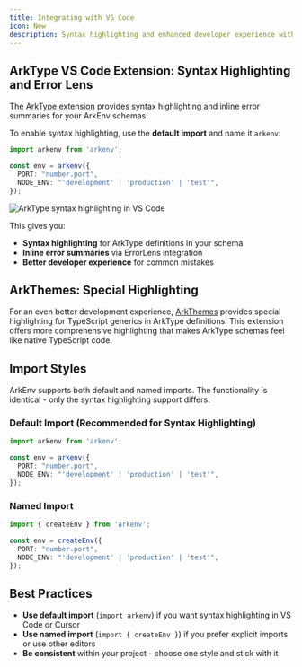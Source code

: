 ```yaml
---
title: Integrating with VS Code
icon: New
description: Syntax highlighting and enhanced developer experience with VS Code extensions
---
```


## ArkType VS Code Extension: Syntax Highlighting and Error Lens

The [ArkType extension](https://marketplace.visualstudio.com/items?itemName=arktypeio.arkdark) provides syntax highlighting and inline error summaries for your ArkEnv schemas.

<Card
  title="Install ArkType VS Code Extension"
  href="https://marketplace.visualstudio.com/items?itemName=arktypeio.arkdark"
  description="Get syntax highlighting and inline error summaries for ArkType functions"
/>

To enable syntax highlighting, use the **default import** and name it `arkenv`:

```typescript
import arkenv from 'arkenv';

const env = arkenv({
  PORT: "number.port", 
  NODE_ENV: "'development' | 'production' | 'test'",
});
```

![ArkType syntax highlighting in VS Code](/dx.png)

This gives you:
- **Syntax highlighting** for ArkType definitions in your schema
- **Inline error summaries** via ErrorLens integration
- **Better developer experience** for common mistakes

## ArkThemes: Special Highlighting

For an even better development experience, [ArkThemes](https://marketplace.visualstudio.com/items?itemName=arktypeio.arkthemes) provides special highlighting for TypeScript generics in ArkType definitions. This extension offers more comprehensive highlighting that makes ArkType schemas feel like native TypeScript code.

## Import Styles

ArkEnv supports both default and named imports. The functionality is identical - only the syntax highlighting support differs:

### Default Import (Recommended for Syntax Highlighting)
```typescript
import arkenv from 'arkenv';

const env = arkenv({
  PORT: "number.port",
  NODE_ENV: "'development' | 'production' | 'test'",
});
```

### Named Import
```typescript
import { createEnv } from 'arkenv';

const env = createEnv({
  PORT: "number.port",
  NODE_ENV: "'development' | 'production' | 'test'",
});
```

## Best Practices

- **Use default import** (`import arkenv`) if you want syntax highlighting in VS Code or Cursor
- **Use named import** (`import { createEnv }`) if you prefer explicit imports or use other editors
- **Be consistent** within your project - choose one style and stick with it
